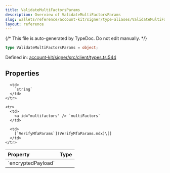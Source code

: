 ```yaml
---
title: ValidateMultiFactorsParams
description: Overview of ValidateMultiFactorsParams
slug: wallets/reference/account-kit/signer/type-aliases/ValidateMultiFactorsParams
layout: reference
---
```


{/* This file is auto-generated by TypeDoc. Do not edit manually. */}

```ts
type ValidateMultiFactorsParams = object;
```

Defined in: [account-kit/signer/src/client/types.ts:544](https://github.com/alchemyplatform/aa-sdk/blob/0cc60e9f694c242d91befdaa2f26cdec3ee389c5/account-kit/signer/src/client/types.ts#L544)

## Properties

<table>
  <thead>
    <tr>
      <th align="left">Property</th>
      <th align="left">Type</th>
    </tr>
  </thead>

  <tbody>
    <tr>
      <td>
        <a id="encryptedpayload" /> `encryptedPayload`
      </td>

      <td>
        `string`
      </td>
    </tr>

    <tr>
      <td>
        <a id="multifactors" /> `multiFactors`
      </td>

      <td>
        [`VerifyMfaParams`](VerifyMfaParams.mdx)\[]
      </td>
    </tr>

  </tbody>
</table>

